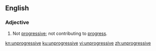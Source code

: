 ==English==

===Adjective===
{{en-adj}}
# Not [[progressive]]; not contributing to [[progress]].

[[kn:unprogressive]]
[[ku:unprogressive]]
[[vi:unprogressive]]
[[zh:unprogressive]]